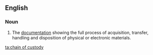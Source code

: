 ==English==

===Noun===
{{en-noun|head=[[chain]] [[of]] [[custody]]|chains of custody}}
{{wikipedia}}
# {{context|legal|chemistry|lang=en}} The [[documentation]] showing the full process of acquisition, transfer, handling and disposition of physical or electronic materials.

[[ta:chain of custody]]